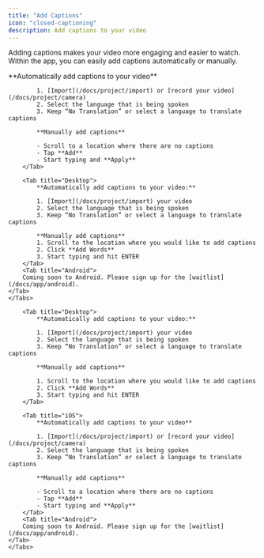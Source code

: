 ```yaml
---
title: "Add Captions"
icon: "closed-captioning"
description: Add captions to your video
---
```


Adding captions makes your video more engaging and easier to watch. Within the app, you can easily add captions automatically or manually.

<div id="ios-tab">
    <Tabs>
        <Tab title="iOS">
            **Automatically add captions to your video**

            1. [Import](/docs/project/import) or [record your video](/docs/project/camera)
            2. Select the language that is being spoken
            3. Keep “No Translation” or select a language to translate captions

            **Manually add captions**

            - Scroll to a location where there are no captions
            - Tap **Add**
            - Start typing and **Apply**
        </Tab>

        <Tab title="Desktop">
            **Automatically add captions to your video:**

            1. [Import](/docs/project/import) your video
            2. Select the language that is being spoken
            3. Keep “No Translation” or select a language to translate captions

            **Manually add captions**
            1. Scroll to the location where you would like to add captions
            2. Click **Add Words**
            3. Start typing and hit ENTER
        </Tab>
        <Tab title="Android">
        Coming soon to Android. Please sign up for the [waitlist](/docs/app/android).
    </Tab>
    </Tabs>
</div>


<div id="desktop-tab">
    <Tabs>
        
        <Tab title="Desktop">
            **Automatically add captions to your video:**

            1. [Import](/docs/project/import) your video
            2. Select the language that is being spoken
            3. Keep “No Translation” or select a language to translate captions

            **Manually add captions**

            1. Scroll to the location where you would like to add captions
            2. Click **Add Words**
            3. Start typing and hit ENTER
        </Tab>

        <Tab title="iOS">
            **Automatically add captions to your video**

            1. [Import](/docs/project/import) or [record your video](/docs/project/camera)
            2. Select the language that is being spoken
            3. Keep “No Translation” or select a language to translate captions

            **Manually add captions**

            - Scroll to a location where there are no captions
            - Tap **Add**
            - Start typing and **Apply**
        </Tab>
        <Tab title="Android">
        Coming soon to Android. Please sign up for the [waitlist](/docs/app/android).
    </Tab>
    </Tabs>
</div>